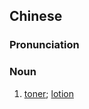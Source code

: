 ==Chinese==
{{zh-forms|s=化妆水|t2=化粧水|type=21}}
{{zh-wp}}

===Pronunciation===
{{zh-pron
|m=huàzhuāngshuǐ,er=y
|c=faa3 zong1 seoi2
|cat=n
}}

===Noun===
{{zh-noun}}

# {{lb|zh|cosmetics}} [[toner]]; [[lotion]]